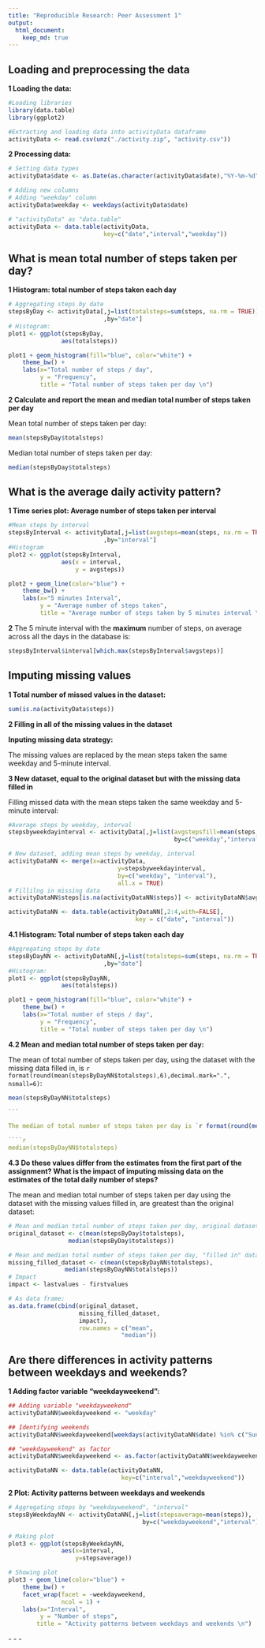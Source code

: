 ```yaml
---
title: "Reproducible Research: Peer Assessment 1"
output: 
  html_document:
    keep_md: true
---
```


## Loading and preprocessing the data

**1 Loading the data:**

```r

#Loading libraries
library(data.table)
library(ggplot2)

#Extracting and loading data into activityData dataframe
activityData <- read.csv(unz("./activity.zip", "activity.csv"))
```

**2 Processing data:**

```r

# Setting data types
activityData$date <- as.Date(as.character(activityData$date),"%Y-%m-%d")

# Adding new columns
# Adding "weekday" column
activityData$weekday <- weekdays(activityData$date)

# "activityData" as "data.table"
activityData <- data.table(activityData,
                           key=c("date","interval","weekday"))
```

## What is mean total number of steps taken per day?

**1 Histogram: total number of steps taken each day**

```r

# Aggregating steps by date
stepsByDay <- activityData[,j=list(totalsteps=sum(steps, na.rm = TRUE))
                           ,by="date"]
# Histogram:
plot1 <- ggplot(stepsByDay,
               aes(totalsteps))

plot1 + geom_histogram(fill="blue", color="white") + 
    theme_bw() + 
    labs(x="Total number of steps / day",
         y = "Frequency",
         title = "Total number of steps taken per day \n")

````

**2 Calculate and report the mean and median total number of steps taken per day**

Mean total number of steps taken per day:

````r

mean(stepsByDay$totalsteps)

````

Median total number of steps taken per day: 

````r

median(stepsByDay$totalsteps)

````

## What is the average daily activity pattern?

**1 Time series plot: Average number of steps taken per interval**

```r
#Mean steps by interval
stepsByInterval <- activityData[,j=list(avgsteps=mean(steps, na.rm = TRUE))
                           ,by="interval"]
#Histogram
plot2 <- ggplot(stepsByInterval,
               aes(x = interval,
                   y = avgsteps))

plot2 + geom_line(color="blue") +
    theme_bw() +
    labs(x="5 minutes Interval",
         y = "Average number of steps taken",
         title = "Average number of steps taken by 5 minutes interval \n")

````

**2** The 5 minute interval with the **maximum** number of steps, on average across all the days in the database is:

````r

stepsByInterval$interval[which.max(stepsByInterval$avgsteps)]

````

## Imputing missing values

**1 Total number of missed values in the dataset:** 
```r

sum(is.na(activityData$steps))

````


**2 Filling in all of the missing values in the dataset**

**Inputing missing data strategy:**

The missing values are replaced by the mean steps taken the same weekday and 5-minute interval.

**3 New dataset, equal to the original dataset but with the missing data filled in**

Filling missed data with the mean steps taken the same weekday and 5-minute interval:

```r

#Average steps by weekday, interval 
stepsbyweekdayinterval <- activityData[,j=list(avgstepsfill=mean(steps, na.rm = TRUE)),
                                               by=c("weekday","interval")]

# New dataset, adding mean steps by weekday, interval
activityDataNN <- merge(x=activityData,
                               y=stepsbyweekdayinterval,
                               by=c("weekday", "interval"),
                               all.x = TRUE)
# Fillilng in missing data
activityDataNN$steps[is.na(activityDataNN$steps)] <- activityDataNN$avgstepsfill[is.na(activityDataNN$steps)]

activityDataNN <- data.table(activityDataNN[,2:4,with=FALSE],
                                    key = c("date", "interval"))

```

**4.1 Histogram: Total number of steps taken each day**

```r

#Aggregating steps by date
stepsByDayNN <- activityDataNN[,j=list(totalsteps=sum(steps, na.rm = TRUE))
                           ,by="date"]
#Histogram:
plot1 <- ggplot(stepsByDayNN,
               aes(totalsteps))

plot1 + geom_histogram(fill="blue", color="white") + 
    theme_bw() + 
    labs(x="Total number of steps / day",
         y = "Frequency",
         title = "Total number of steps taken per day \n")

````


**4.2 Mean and median total number of steps taken per day:**

The mean of total number of steps taken per day, using the dataset with the missing data filled in, is `r format(round(mean(stepsByDayNN$totalsteps),6),decimal.mark=".", nsmall=6)`:

````r

mean(stepsByDayNN$totalsteps)

```

The median of total number of steps taken per day is `r format(round(median(stepsByDayNN$totalsteps),6),decimal.mark=".", nsmall=0)`:

````r

median(stepsByDayNN$totalsteps)

````


**4.3 Do these values differ from the estimates from the first part of the assignment? What is the impact of imputing missing data on the estimates of the total daily number of steps?**

The mean and median total number of steps taken per day using the dataset with the missing values filled in, are greatest than the original dataset:

```r

# Mean and median total number of steps taken per day, original dataset
original_dataset <- c(mean(stepsByDay$totalsteps),
                 median(stepsByDay$totalsteps))

# Mean and median total number of steps taken per day, "filled in" dataset
missing_filled_dataset <- c(mean(stepsByDayNN$totalsteps),
                median(stepsByDayNN$totalsteps))
# Impact
impact <- lastvalues - firstvalues

# As data frame:
as.data.frame(cbind(original_dataset, 
                    missing_filled_dataset, 
                    impact),
                    row.names = c("mean",
                                "median"))

```


## Are there differences in activity patterns between weekdays and weekends?

**1 Adding factor variable "weekdayweekend":**

```r

## Adding variable "weekdayweekend"
activityDataNN$weekdayweekend <- "weekday"

## Identifying weekends
activityDataNN$weekdayweekend[weekdays(activityDataNN$date) %in% c("Sunday","Saturday")] <- "weekend"

## "weekdayweekend" as factor
activityDataNN$weekdayweekend <- as.factor(activityDataNN$weekdayweekend)

activityDataNN <- data.table(activityDataNN,
                                key=c("interval","weekdayweekend"))

```


**2 Plot: Activity patterns between weekdays and weekends**

```r
# Aggregating steps by "weekdayweekend", "interval"
stepsByWeekdayNN <- activityDataNN[,j=list(stepsaverage=mean(steps)),
                                      by=c("weekdayweekend","interval")]

# Making plot
plot3 <- ggplot(stepsByWeekdayNN,
               aes(x=interval,
                   y=stepsaverage))

# Showing plot
plot3 + geom_line(color="blue") +
    theme_bw() +
    facet_wrap(facet = ~weekdayweekend,
               ncol = 1) +
    labs(x="Interval",
         y = "Number of steps",
        title = "Activity patterns between weekdays and weekends \n")

```

\- - -
